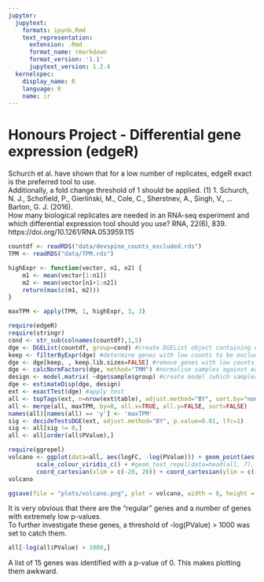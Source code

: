 ```yaml
---
jupyter:
  jupytext:
    formats: ipynb,Rmd
    text_representation:
      extension: .Rmd
      format_name: rmarkdown
      format_version: '1.1'
      jupytext_version: 1.2.4
  kernelspec:
    display_name: R
    language: R
    name: ir
---
```


# Honours Project - Differential gene expression (edgeR)
Schurch et al. have shown that for a low number of replicates, edgeR exact is the preferred tool to use.\
Additionally, a fold change threshold of 1 should be applied. (1)
1. Schurch, N. J., Schofield, P., Gierliński, M., Cole, C., Sherstnev, A., Singh, V., … Barton, G. J. (2016).\
How many biological replicates are needed in an RNA-seq experiment and which differential expression tool should you use? RNA, 22(6), 839. https://doi.org/10.1261/RNA.053959.115

```r
countdf <- readRDS("data/devspine_counts_excluded.rds")
TPM <- readRDS("data/TPM.rds")
```

```r
highExpr <- function(vector, n1, n2) {
    m1 <- mean(vector[1:n1])
    m2 <- mean(vector[n1+1:n2])
    return(max(c(m1, m2)))
}
```

```r
maxTPM <- apply(TPM, 1, highExpr, 3, 3)
```

```r
require(edgeR)
require(stringr)
cond <- str_sub(colnames(countdf),1,5)
dge <- DGEList(countdf, group=cond) #create DGEList object containing data from E12.5 and Adult
keep <- filterByExpr(dge) #determine genes with low counts to be excluded
dge <- dge[keep, , keep.lib.sizes=FALSE] #remove genes with low counts
dge <- calcNormFactors(dge, method="TMM") #normalise samples against each other
design <- model.matrix( ~dge$sample$group) #create model (which samples are compared against which)
dge <- estimateDisp(dge, design)
ext <- exactTest(dge) #apply test
all <- topTags(ext, n=nrow(ext$table), adjust.method="BY", sort.by="none")
all <- merge(all, maxTPM, by=0, all.x=TRUE, all.y=FALSE, sort=FALSE)
names(all)[names(all) == 'y'] <- 'maxTPM'
sig <- decideTestsDGE(ext, adjust.method="BY", p.value=0.01, lfc=1)
sig <- all[sig != 0,]
all <- all[order(all$PValue),]
```

```r
require(ggrepel)
volcano <- ggplot(data=all, aes(logFC, -log(PValue))) + geom_point(aes(color=log(maxTPM))) +
        scale_colour_viridis_c() + #geom_text_repel(data=head(all, 7), aes(label=Row.names)) +
        coord_cartesian(xlim = c(-20, 20)) + coord_cartesian(ylim = c(-10, 800))
volcano
```

```r
ggsave(file = "plots/volcano.png", plot = volcano, width = 8, height = 8)
```

It is very obvious that there are the "regular" genes and a number of genes with extremely low p-values.\
To further investigate these genes, a threshold of -log(PValue) > 1000 was set to catch them.

```r
all[-log(all$PValue) > 1000,]
```

A list of 15 genes was identified with a p-value of 0. This makes plotting them awkward.
